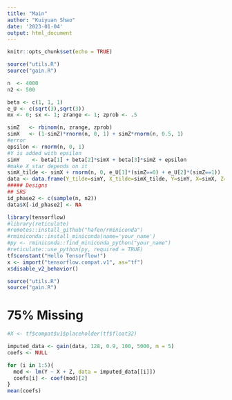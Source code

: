 ---
title: "Main"
author: "Kuiyuan Shao"
date: '2023-01-04'
output: html_document
---

```{r setup, include=FALSE}
knitr::opts_chunk$set(echo = TRUE)
```



```{r}
source("utils.R")
source("gain.R")
```


```{r}
n  <- 4000
n2 <- 500

beta <- c(1, 1, 1)
e_U <- c(sqrt(3),sqrt(3))
mx <- 0; sx <- 1; zrange <- 1; zprob <- .5

simZ   <- rbinom(n, zrange, zprob)
simX   <- (1-simZ)*rnorm(n, 0, 1) + simZ*rnorm(n, 0.5, 1)
#error
epsilon <- rnorm(n, 0, 1)
#Y is added with epsilon
simY    <- beta[1] + beta[2]*simX + beta[3]*simZ + epsilon
#make X_star depends on it
simX_tilde <- simX + rnorm(n, 0, e_U[1]*(simZ==0) + e_U[2]*(simZ==1))
data <- data.frame(Y_tilde=simY, X_tilde=simX_tilde, Y=simY, X=simX, Z=simZ)
##### Designs
## SRS
id_phase2 <- c(sample(n, n2))
data$X[-id_phase2] <- NA
```


```{r}
library(tensorflow)
#library(reticulate)
#remotes::install_github("hafen/rminiconda")
#rminiconda::install_miniconda(name='your_name')
#py <- rminiconda::find_miniconda_python("your_name")
#reticulate::use_python(py, required = TRUE)
tf$constant("Hello Tensorflow!")
x <- import("tensorflow.compat.v1", as="tf") 
x$disable_v2_behavior()
```

```{r}
source("utils.R")
source("gain.R")
```

# 75% Missing
```{r}
#X <- tf$compat$v1$placeholder(tf$float32)

imputed_data <- gain(data, 128, 0.9, 100, 5000, m = 5)
coefs <- NULL

for (i in 1:5){
  mod <- lm(Y ~ X + Z, data = imputed_data[[i]])
  coefs[i] <- coef(mod)[2]
}
mean(coefs)

```
